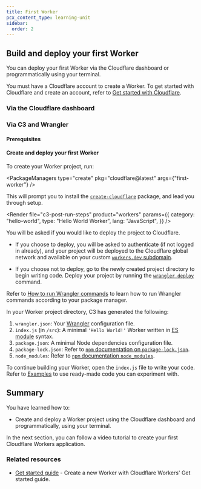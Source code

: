 ```yaml
---
title: First Worker
pcx_content_type: learning-unit
sidebar:
  order: 2
---
```



## Build and deploy your first Worker

You can deploy your first Worker via the Cloudflare dashboard or programmatically using your terminal.

You must have a Cloudflare account to create a Worker. To get started with Cloudflare and create an account, refer to [Get started with Cloudflare](/learning-paths/get-started/concepts/).

### Via the Cloudflare dashboard

<Render file="get-started-dash" product="workers" />

### Via C3 and Wrangler

#### Prerequisites

<Render file="prereqs" product="workers" />

#### Create and deploy your first Worker

<Render file="c3-definition" product="workers" />

To create your Worker project, run:

<PackageManagers type="create" pkg="cloudflare@latest" args={"first-worker"} />

This will prompt you to install the [`create-cloudflare`](https://www.npmjs.com/package/create-cloudflare) package, and lead you through setup.

<Render
	file="c3-post-run-steps"
	product="workers"
	params={{
		category: "hello-world",
		type: "Hello World Worker",
		lang: "JavaScript",
	}}
/>

You will be asked if you would like to deploy the project to Cloudflare.

- If you choose to deploy, you will be asked to authenticate (if not logged in already), and your project will be deployed to the Cloudflare global network and available on your custom [`workers.dev` subdomain](/workers/configuration/routing/workers-dev/).

- If you choose not to deploy, go to the newly created project directory to begin writing code. Deploy your project by running the [`wrangler deploy`](/workers/wrangler/commands/#deploy) command.

Refer to [How to run Wrangler commands](/workers/wrangler/commands/#how-to-run-wrangler-commands) to learn how to run Wrangler commands according to your package manager.

In your Worker project directory, C3 has generated the following:

1. `wrangler.json`: Your [Wrangler](/workers/wrangler/configuration/#sample-wrangler-configuration) configuration file.
2. `index.js` (in `/src`): A minimal `'Hello World!'` Worker written in [ES module](/workers/reference/migrate-to-module-workers/) syntax.
3. `package.json`: A minimal Node dependencies configuration file.
4. `package-lock.json`: Refer to [`npm` documentation on `package-lock.json`](https://docs.npmjs.com/cli/v9/configuring-npm/package-lock-json).
5. `node_modules`: Refer to [`npm` documentation `node_modules`](https://docs.npmjs.com/cli/v7/configuring-npm/folders#node-modules).

To continue building your Worker, open the `index.js` file to write your code. Refer to [Examples](/workers/examples/) to use ready-made code you can experiment with.

## Summary

You have learned how to:

- Create and deploy a Worker project using the Cloudflare dashboard and programmatically, using your terminal.

In the next section, you can follow a video tutorial to create your first Cloudflare Workers application.

### Related resources

- [Get started guide](/workers/get-started/guide/) - Create a new Worker with Cloudflare Workers' Get started guide.

